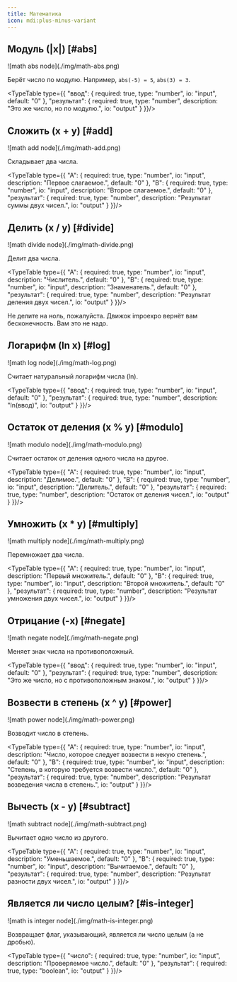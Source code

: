 ```yaml
---
title: Математика
icon: mdi:plus-minus-variant
---
```


## Модуль (|x|) [#abs]

<Wrapper>
    ![math abs node](./img/math-abs.png)
</Wrapper>

Берёт число по модулю. Например, `abs(-5) = 5`, `abs(3) = 3`.

<TypeTable type={{
    "ввод": {
        required: true,
        type: "number",
        io: "input",
        default: "0"
    },
    "результат": {
        required: true,
        type: "number",
        description: "Это же число, но по модулю.",
        io: "output"
    }
}}/>

## Сложить (x + y) [#add]

<Wrapper>
    ![math add node](./img/math-add.png)
</Wrapper>

Складывает два числа.

<TypeTable type={{
    "A": {
        required: true,
        type: "number",
        io: "input",
        description: "Первое слагаемое.",
        default: "0"
    },
    "B": {
        required: true,
        type: "number",
        io: "input",
        description: "Второе слагаемое.",
        default: "0"
    },
    "результат": {
        required: true,
        type: "number",
        description: "Результат суммы двух чисел.",
        io: "output"
    }
}}/>

## Делить (x / y) [#divide]

<Wrapper>
    ![math divide node](./img/math-divide.png)
</Wrapper>

Делит два числа.

<TypeTable type={{
    "A": {
        required: true,
        type: "number",
        io: "input",
        description: "Числитель.",
        default: "0"
    },
    "B": {
        required: true,
        type: "number",
        io: "input",
        description: "Знаменатель.",
        default: "0"
    },
    "результат": {
        required: true,
        type: "number",
        description: "Результат деления двух чисел.",
        io: "output"
    }
}}/>

<Callout type="warning">
    Не делите на ноль, пожалуйста. Движок impoexpo вернёт вам бесконечность. Вам это не надо.
</Callout>

## Логарифм (ln x) [#log]

<Wrapper>
    ![math log node](./img/math-log.png)
</Wrapper>

Считает натуральный логарифм числа (ln).

<TypeTable type={{
    "ввод": {
        required: true,
        type: "number",
        io: "input",
        default: "0"
    },
    "результат": {
        required: true,
        type: "number",
        description: "ln(ввод)",
        io: "output"
    }
}}/>

## Остаток от деления (x % y) [#modulo]

<Wrapper>
    ![math modulo node](./img/math-modulo.png)
</Wrapper>

Считает остаток от деления одного числа на другое.

<TypeTable type={{
    "A": {
        required: true,
        type: "number",
        io: "input",
        description: "Делимое.",
        default: "0"
    },
    "B": {
        required: true,
        type: "number",
        io: "input",
        description: "Делитель.",
        default: "0"
    },
    "результат": {
        required: true,
        type: "number",
        description: "Остаток от деления чисел.",
        io: "output"
    }
}}/>

## Умножить (x * y) [#multiply]

<Wrapper>
    ![math multiply node](./img/math-multiply.png)
</Wrapper>

Перемножает два числа.

<TypeTable type={{
    "A": {
        required: true,
        type: "number",
        io: "input",
        description: "Первый множитель.",
        default: "0"
    },
    "B": {
        required: true,
        type: "number",
        io: "input",
        description: "Второй множитель.",
        default: "0"
    },
    "результат": {
        required: true,
        type: "number",
        description: "Результат умножения двух чисел.",
        io: "output"
    }
}}/>

## Отрицание (-x) [#negate]

<Wrapper>
    ![math negate node](./img/math-negate.png)
</Wrapper>

Меняет знак числа на противоположный.

<TypeTable type={{
    "ввод": {
        required: true,
        type: "number",
        io: "input",
        default: "0"
    },
    "результат": {
        required: true,
        type: "number",
        description: "Это же число, но с противоположным знаком.",
        io: "output"
    }
}}/>

## Возвести в степень (x ^ y) [#power]

<Wrapper>
    ![math power node](./img/math-power.png)
</Wrapper>

Возводит число в степень.

<TypeTable type={{
    "A": {
        required: true,
        type: "number",
        io: "input",
        description: "Число, которое следует возвести в некую степень.",
        default: "0"
    },
    "B": {
        required: true,
        type: "number",
        io: "input",
        description: "Степень, в которую требуется возвести число.",
        default: "0"
    },
    "результат": {
        required: true,
        type: "number",
        description: "Результат возведения числа в степень.",
        io: "output"
    }
}}/>

## Вычесть (x - y) [#subtract]

<Wrapper>
    ![math subtract node](./img/math-subtract.png)
</Wrapper>

Вычитает одно число из другого.

<TypeTable type={{
    "A": {
        required: true,
        type: "number",
        io: "input",
        description: "Уменьшаемое.",
        default: "0"
    },
    "B": {
        required: true,
        type: "number",
        io: "input",
        description: "Вычитаемое.",
        default: "0"
    },
    "результат": {
        required: true,
        type: "number",
        description: "Результат разности двух чисел.",
        io: "output"
    }
}}/>

## Является ли число целым? [#is-integer]

<Wrapper>
    ![math is integer node](./img/math-is-integer.png)
</Wrapper>

Возвращает флаг, указывающий, является ли число целым (а не дробью).

<TypeTable type={{
    "число": {
        required: true,
        type: "number",
        io: "input",
        description: "Проверяемое число.",
        default: "0"
    },
    "результат": {
        required: true,
        type: "boolean",
        io: "output"
    }
}}/>